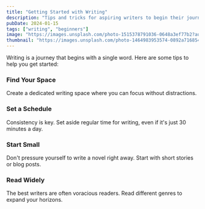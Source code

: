 ```yaml
---
title: "Getting Started with Writing"
description: "Tips and tricks for aspiring writers to begin their journey"
pubDate: 2024-01-15
tags: ["writing", "beginners"]
image: "https://images.unsplash.com/photo-1515378791036-0648a3ef77b2?auto=format&fit=crop&w=800&q=80"
thumbnail: "https://images.unsplash.com/photo-1464983953574-0892a716854b?auto=format&fit=crop&w=600&q=80"
---
```

<article>

Writing is a journey that begins with a single word. Here are some tips to help you get started:

### Find Your Space

Create a dedicated writing space where you can focus without distractions.

### Set a Schedule

Consistency is key. Set aside regular time for writing, even if it's just 30 minutes a day.

### Start Small

Don't pressure yourself to write a novel right away. Start with short stories or blog posts.

### Read Widely

The best writers are often voracious readers. Read different genres to expand your horizons.

</article>